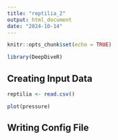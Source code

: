 ```yaml
---
title: "reptilia_2"
output: html_document
date: "2024-10-14"
---
```


```r
knitr::opts_chunk$set(echo = TRUE)
```


```r
library(DeepDiveR)
```

## Creating Input Data

``` r
reptilia <- read.csv()
```

```r
plot(pressure)
```

## Writing Config File
